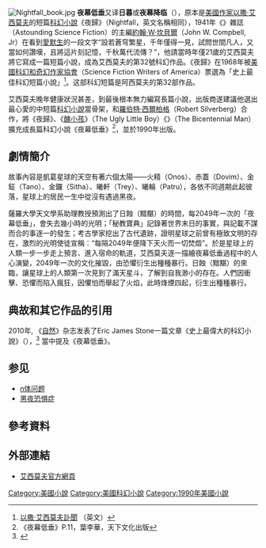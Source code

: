 {{noteTA
|1=zh-hans:艾萨克·阿西莫夫; zh-hant:以撒·艾西莫夫;
|2=zh-hans:阿西莫夫; zh-hant:艾西莫夫;
}}
{{Infobox Book 
|name          = 夜幕低垂
|title_orig    = 
|translator    = 
|image         = <!-- 檔案不存在 [[File:Nightfall_cover.jpg|200px]] ，可從英文維基百科取得 -->
|image_caption = ''Nightfall'' 1990 edition
|author        = [[以撒·艾西莫夫|以撒·艾西莫夫]]<br> [[羅伯特·西爾柏格|羅伯特·西爾柏格]]
|illustrator   = 
|cover_artist  = 
|country       = [[美國|美國]]
|language      = [[英語|英語]]
|series        = 
|subject       = 
|genre         = [[科學幻想|科學幻想]]
|publisher     = 
|release_date  = 1990
|english_release_date = 
|media_type    =  印刷品（[[精裝書|精裝]]及[[平裝|平裝]]）
|pages         = 352
|isbn          = 978-0-553-29099-8
| oclc= 24434629
|preceded_by   = 
|followed_by   = 
}}
[[File:Nightfall_book.jpg|right]]
'''夜幕低垂'''又译'''日暮'''或'''夜幕降临'''（{{lang-en|Nightfall}}），原本是[[美國作家|美國作家]][[以撒·艾西莫夫|以撒·艾西莫夫]]的短篇[[科幻小說|科幻小說]]《夜歸》（Nightfall，英文名稱相同），1941年《{{tsl|en|Astounding Science Fiction|驚奇科幻}}》雜誌（Astounding Science Fiction）的主編[[約翰·W·坎貝爾|約翰·W·坎貝爾]]（John W. Compbell, Jr）在看到[[愛默生|愛默生]]的一段文字“設若蒼穹繁星，千年僅得一見，試問世間凡人，又當如何讚嘆，且將這片刻記憶，千秋萬代流傳？”，他請當時年僅21歲的艾西莫夫將它寫成一篇短篇小說，成為艾西莫夫的第32號科幻作品。《夜歸》在1968年被[[美國科幻和奇幻作家協會|美國科幻和奇幻作家協會]]（Science Fiction Writers of America）票選為「史上最佳科幻短篇小說」<ref>[http://www.rudysbooks.com/asimovobit.html 以撒·艾西莫夫訃聞] {{Wayback|url=http://www.rudysbooks.com/asimovobit.html |date=20200821014111 }}（英文）</ref>。这部科幻短篇是阿西莫夫的第32部作品。

艾西莫夫晚年健康狀況甚差，到最後根本無力編寫長篇小說，出版商遂建議他選出最心愛的中短篇[[科幻小說|科幻小說]]當骨架，和[[羅伯特·西爾柏格|羅伯特·西爾柏格]]（Robert Silverberg）合作，將《夜歸》、《[[醜小孩|醜小孩]]》（The Ugly Little Boy）《{{tsl|en|The Bicentennial Man|雙百人}}》（The Bicentennial Man）擴充成長篇科幻小說《夜幕低垂》<ref>《夜幕低垂》P.11，葉李華，天下文化出版</ref>，並於1990年出版。

== 劇情簡介 ==

故事內容是凱葛星球的天空有著六個太陽——火精（Onos）、赤蓋（Dovim）、金鉦（Tano）、金鑼（Sitha）、曦軒（Trey）、曦輪（Patru），各依不同週期此起彼落，星球上的居民一生中從沒有遇過黑夜。

薩羅大學天文學系助理教授預測出了日蝕（黯黮）的時間，每2049年一次的「夜幕低垂」，會失去幾小時的光明；「秘教寶典」記錄著世界末日的事實，與記載不謀而合的事逐一的發生；考古學家挖出了古代遺跡，證明星球之前曾有極致文明的存在，激烈的光明使徒宣稱：“每隔2049年便降下天火而一切焚燬”。於是星球上的人類一步一步走上預言、進入宿命的軌道，艾西莫夫逐一描繪夜幕低垂過程中的人心演變，2049年一次的文化摧毀，由恐懼衍生出種種暴行。日蝕（黯黮）的來臨，讓星球上的人類第一次見到了滿天星斗，了解到自我渺小的存在。人們因衝擊、恐懼而陷入瘋狂，因懼怕而舉起了火焰，此時烽煙四起，衍生出種種暴行。

== 典故和其它作品的引用 ==
2010年, 《[[自然_(期刊)|自然]]》杂志发表了Eric James Stone一篇文章《史上最偉大的科幻小說》（{{lang-en|''The Greatest Science-Fiction Story Ever Written''}}），<ref>{{cite journal|last=Stone|first=Eric James|title=The greatest science-fiction story ever written|journal=Nature|date=October 28, 2010|volume=467|pages=1146|doi=10.1038/4671146a|url=http://www.nature.com/nature/journal/v467/n7319/full/4671146a.html|accessdate=August 9, 2011|archive-date=2017-04-11|archive-url=https://web.archive.org/web/20170411143944/http://www.nature.com/nature/journal/v467/n7319/full/4671146a.html|dead-url=no}}</ref> 當中提及《夜幕低垂》。

==参见==
*[[n体问题|n体问题]]
*[[黑夜恐惧症|黑夜恐惧症]]

== 參考資料 ==
<references/>

== 外部連結 ==
* [http://www.asimovonline.com/ 艾西莫夫官方網頁] {{Wayback|url=http://www.asimovonline.com/ |date=20101027015906 }}

{{asimov}}

[[Category:美國小說|Category:美國小說]]
[[Category:美國科幻小說|Category:美國科幻小說]]
[[Category:1990年美國小說|Category:1990年美國小說]]